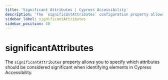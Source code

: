```yaml
---
title: 'Significant Attributes | Cypress Accessibility'
description: 'The `significantAttributes` configuration property allows users to specify custom attributes that should be considered "significant" for the purpose of identification and grouping.'
sidebar_label: significantAttributes
sidebar_position: 40
---
```


<ProductHeading product="accessibility" />

# significantAttributes

The `significantAttributes` property allows you to specify which attributes should be considered significant when identifying elements in Cypress Accessibility.

<SignificantAttributes />
